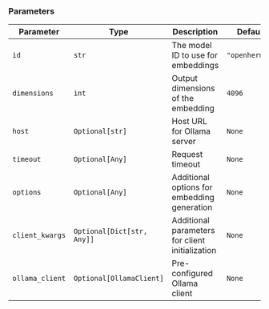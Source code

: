 ### Parameters

| Parameter | Type | Description | Default |
|-----------|------|-------------|---------|
| `id` | `str` | The model ID to use for embeddings | `"openhermes"` |
| `dimensions` | `int` | Output dimensions of the embedding | `4096` |
| `host` | `Optional[str]` | Host URL for Ollama server | `None` |
| `timeout` | `Optional[Any]` | Request timeout | `None` |
| `options` | `Optional[Any]` | Additional options for embedding generation | `None` |
| `client_kwargs` | `Optional[Dict[str, Any]]` | Additional parameters for client initialization | `None` |
| `ollama_client` | `Optional[OllamaClient]` | Pre-configured Ollama client | `None` |